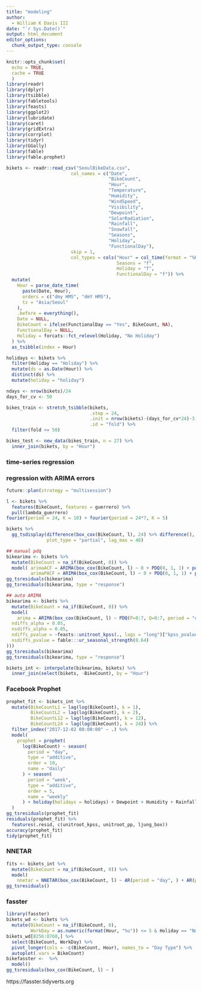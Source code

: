 ```yaml
---
title: "modeling"
author: 
  - William K Davis III
date: "`r Sys.Date()`"
output: html_document
editor_options: 
  chunk_output_type: console
---
```


```r
knitr::opts_chunk$set(
  echo = TRUE,
  cache = TRUE
  )
library(readr)
library(dplyr)
library(tsibble)
library(fabletools)
library(feasts)
library(ggplot2)
library(lubridate)
library(caret)
library(gridExtra)
library(corrplot)
library(tidyr)
library(GGally)
library(fable)
library(fable.prophet)
```

```r
bikets <- readr::read_csv("SeoulBikeData.csv",
                        col_names = c("Date",
                                      "BikeCount",
                                      "Hour",
                                      "Temperature",
                                      "Humidity",
                                      "WindSpeed",
                                      "Visibility",
                                      "Dewpoint",
                                      "SolarRadiation",
                                      "Rainfall",
                                      "Snowfall",
                                      "Seasons",
                                      "Holiday",
                                      "FunctionalDay"),
                        skip = 1,
                        col_types = cols("Hour" = col_time(format = "%H"),
                                         Seasons = "f",
                                         Holiday = "f",
                                         FunctionalDay = "f")) %>%
  mutate(
    Hour = parse_date_time(
      paste(Date, Hour),
      orders = c("dmy HMS", "dmY HMS"),
      tz = "Asia/Seoul"
    ),
    .before = everything(),
    Date = NULL,
    BikeCount = ifelse(FunctionalDay == "Yes", BikeCount, NA),
    FunctionalDay = NULL,
    Holiday = forcats::fct_relevel(Holiday, "No Holiday")
  ) %>%
  as_tsibble(index = Hour)

holidays <- bikets %>%
  filter(Holiday == "Holiday") %>%
  mutate(ds = as.Date(Hour)) %>%
  distinct(ds) %>%
  mutate(holiday = "holiday")

ndays <- nrow(bikets)/24
days_for_cv <- 50

bikes_train <- stretch_tsibble(bikets,
                               .step = 24,
                               .init = nrow(bikets)-(days_for_cv*24)-3,
                               .id = "fold") %>%
  filter(fold <= 50)

bikes_test <- new_data(bikes_train, n = 27) %>%
  inner_join(bikets, by = "Hour")
```

### time-series regression

### regression with ARIMA errors

```r
future::plan(strategy = "multisession")

l <- bikets %>%
  features(BikeCount, features = guerrero) %>%
  pull(lambda_guerrero)
fourier(period = 24, K = 10) + fourier(period = 24*7, K = 5)

bikets %>%
  gg_tsdisplay(difference(box_cox(BikeCount, l), 24) %>% difference(), 
               plot_type = "partial", lag_max = 48)

## manual pdq
bikearima <- bikets %>%
  mutate(BikeCount = na_if(BikeCount, 0)) %>%
  model( arimaACF = ARIMA(box_cox(BikeCount, l) ~ 0 + PDQ(0, 1, 1) + pdq(0, 1, 11)),
         arimaPACF = ARIMA(box_cox(BikeCount, l) ~ 0 + PDQ(0, 1, 1) + pdq(9, 1, 0)))
gg_tsresiduals(bikearima)
gg_tsresiduals(bikearima, type = "response")

## auto ARIMA
bikearima <- bikets %>%
  mutate(BikeCount = na_if(BikeCount, 0)) %>%
  model(
    arima = ARIMA(box_cox(BikeCount, l) ~ PDQ(P=0:7, Q=0:7, period = "day") + PDQ(period = "week") + pdq(p = 0:12, q = 0:12)  +Dewpoint + Humidity + Rainfall + SolarRadiation + Temperature + Visibility + WindSpeed + Seasons + Holiday, stepwise = FALSE, approximation = FALSE, unitroot_spec = unitroot_options(
  ndiffs_alpha = 0.05,
  nsdiffs_alpha = 0.05,
  ndiffs_pvalue = ~feasts::unitroot_kpss(., lags = "long")["kpss_pvalue"],
  nsdiffs_pvalue = fable:::ur_seasonal_strength(0.64)
)))
gg_tsresiduals(bikearima)
gg_tsresiduals(bikearima, type = "response")

bikets_int <- interpolate(bikearima, bikets) %>%
  inner_join(select(bikets, -BikeCount), by = "Hour")
```

### Facebook Prophet

```r
prophet_fit <- bikets_int %>%
  mutate(BikeCountL1 = lag(log(BikeCount), k = 1),
         BikeCountL2 = lag(log(BikeCount), k = 2),
         BikeCountL12 = lag(log(BikeCount), k = 12),
         BikeCountL24 = lag(log(BikeCount), k = 24)) %>%
  filter_index("2017-12-02 00:00:00" ~ .) %>%
  model(
    prophet = prophet(
      log(BikeCount) ~ season(
        period = "day",
        type = "additive",
        order = 10,
        name = "daily"
      ) + season(
        period = "week",
        type = "additive",
        order = 5,
        name = "weekly"
      ) + holiday(holidays = holidays) + Dewpoint + Humidity + Rainfall + SolarRadiation + Temperature + Visibility + WindSpeed)
  )
gg_tsresiduals(prophet_fit)
residuals(prophet_fit) %>%
  features(.resid, c(unitroot_kpss, unitroot_pp, ljung_box))
accuracy(prophet_fit)
tidy(prophet_fit)
```

### NNETAR

```r
fits <- bikets_int %>%
  mutate(BikeCount = na_if(BikeCount, 0)) %>%
  model(
    nnetar = NNETAR(box_cox(BikeCount, l) ~ AR(period = "day", ) + AR(period = "week") + Holiday + Dewpoint + Humidity + Rainfall + SolarRadiation + Temperature + Visibility + WindSpeed)) %>%
gg_tsresiduals()
```

### fasster

```r
library(fasster)
bikets_wd <- bikets %>%
  mutate(BikeCount = na_if(BikeCount, 0),
         WorkDay = as.numeric(format(Hour, "%u")) <= 5 & Holiday == "No Holiday")
bikets_wd[8256:8760,] %>%
  select(BikeCount, WorkDay) %>%
  pivot_longer(cols = -c(BikeCount, Hour), names_to = "Day Type") %>%
  autoplot(.vars = BikeCount)
bikefasster <-  %>%
  model()
gg_tsresiduals(box_cox(BikeCount, l) ~ )
```

https://fasster.tidyverts.org
